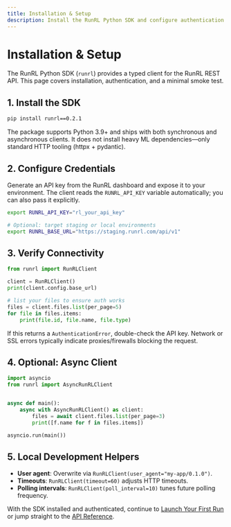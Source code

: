 ```yaml
---
title: Installation & Setup
description: Install the RunRL Python SDK and configure authentication.
---
```


# Installation & Setup

The RunRL Python SDK (`runrl`) provides a typed client for the RunRL REST API. This page covers
installation, authentication, and a minimal smoke test.

## 1. Install the SDK

```bash
pip install runrl==0.2.1
```

The package supports Python 3.9+ and ships with both synchronous and asynchronous clients. It does
not install heavy ML dependencies—only standard HTTP tooling (httpx + pydantic).

## 2. Configure Credentials

Generate an API key from the RunRL dashboard and expose it to your environment. The client reads the
`RUNRL_API_KEY` variable automatically; you can also pass it explicitly.

```bash
export RUNRL_API_KEY="rl_your_api_key"

# Optional: target staging or local environments
export RUNRL_BASE_URL="https://staging.runrl.com/api/v1"
```

## 3. Verify Connectivity

```python
from runrl import RunRLClient

client = RunRLClient()
print(client.config.base_url)

# list your files to ensure auth works
files = client.files.list(per_page=5)
for file in files.items:
    print(file.id, file.name, file.type)
```

If this returns a `AuthenticationError`, double-check the API key. Network or SSL errors typically
indicate proxies/firewalls blocking the request.

## 4. Optional: Async Client

```python
import asyncio
from runrl import AsyncRunRLClient


async def main():
    async with AsyncRunRLClient() as client:
        files = await client.files.list(per_page=3)
        print([f.name for f in files.items])

asyncio.run(main())
```

## 5. Local Development Helpers

- **User agent**: Overwrite via `RunRLClient(user_agent="my-app/0.1.0")`.
- **Timeouts**: `RunRLClient(timeout=60)` adjusts HTTP timeouts.
- **Polling intervals**: `RunRLClient(poll_interval=10)` tunes future polling frequency.

With the SDK installed and authenticated, continue to [Launch Your First Run](/python/authentication)
or jump straight to the [API Reference](/python/api-reference).

